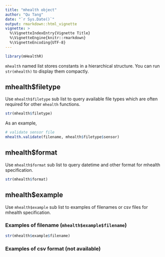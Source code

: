 ```yaml
---
title: "mhealth object"
author: "Qu Tang"
date: "`r Sys.Date()`"
output: rmarkdown::html_vignette
vignette: >
  %\VignetteIndexEntry{Vignette Title}
  %\VignetteEngine{knitr::rmarkdown}
  %\VignetteEncoding{UTF-8}
---
```


```r
library(mHealthR)
```

`mhealth` named list stores constants in a hierarchical structure. You can run `str(mhealth)` to display them compactly.

## mhealth$filetype

Use `mhealth$filetype` sub list to query available file types which are often required for other `mhealth` functions.
```r
str(mhealth$filetype)
```

As an example,
```r
# validate sensor file
mhealth.validate(filename, mhealth$filetype$sensor)
```

## mhealth$format

Use `mhealth$format` sub list to query datetime and other format for mhealth specification.
```r
str(mhealth$format)
```

## mhealth$example

Use `mhealth$example` sub list to examples of filenames or csv files for mhealth specification.

### Examples of filename (`mhealth$example$filename`)
```r
str(mhealth$example$filename)
```

### Examples of csv format (not available)


